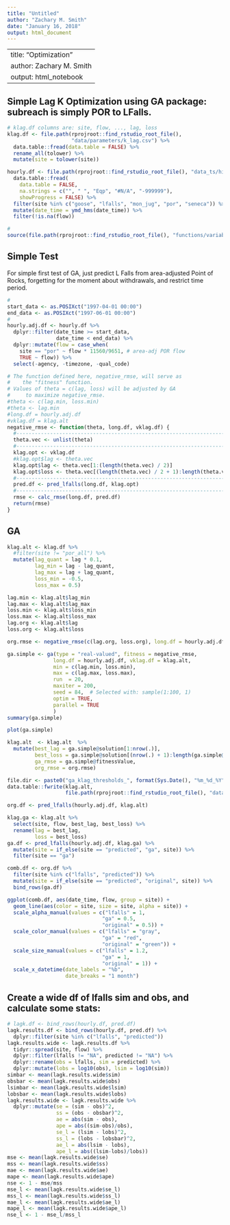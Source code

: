 ```yaml
---
title: "Untitled"
author: "Zachary M. Smith"
date: "January 16, 2018"
output: html_document
---
```


---
title: "Optimization"
author: Zachary M. Smith
output: html_notebook
---

## Simple Lag K Optimization using GA package: subreach is simply POR to LFalls.
```r
# klag.df columns are: site, flow, ..., lag, loss
klag.df <- file.path(rprojroot::find_rstudio_root_file(),
                     "data/parameters/k_lag.csv") %>% 
  data.table::fread(data.table = FALSE) %>%
  rename_all(tolower) %>%
  mutate(site = tolower(site))
```

```r
hourly.df <- file.path(rprojroot::find_rstudio_root_file(), "data_ts/historical/flows_obs/hourly_flows.csv") %>%
  data.table::fread(
    data.table = FALSE,
    na.strings = c("", " ", "Eqp", "#N/A", "-999999"),
    showProgress = FALSE) %>% 
  filter(site %in% c("goose", "lfalls", "mon_jug", "por", "seneca")) %>% 
  mutate(date_time = ymd_hms(date_time)) %>% 
  filter(!is.na(flow))
```

```r
# 
source(file.path(rprojroot::find_rstudio_root_file(), "functions/variable_lagk_func.R"))
```


## Simple Test

For simple first test of GA, just predict L Falls from area-adjusted Point of Rocks, forgetting for the moment about withdrawals, and restrict time period.
```r
# 
start_data <- as.POSIXct("1997-04-01 00:00")
end_data <- as.POSIXct("1997-06-01 00:00")
#
hourly.adj.df <- hourly.df %>%
  dplyr::filter(date_time >= start_data, 
                date_time < end_data) %>%
  dplyr::mutate(flow = case_when(
    site == "por" ~ flow * 11560/9651, # area-adj POR flow
    TRUE ~ flow)) %>% 
  select(-agency, -timezone, -qual_code)
```

```r
# The function defined here, negative_rmse, will serve as 
#    the "fitness" function.
# Values of theta = c(lag, loss) will be adjusted by GA 
#     to maximize negative_rmse.
#theta <- c(lag.min, loss.min)
#theta <- lag.min
#long.df = hourly.adj.df
#vklag.df = klag.alt
negative_rmse <- function(theta, long.df, vklag.df) {
  #----------------------------------------------------------------------------
  theta.vec <- unlist(theta)
  #----------------------------------------------------------------------------
  klag.opt <- vklag.df
  #klag.opt$lag <- theta.vec
  klag.opt$lag <- theta.vec[1:(length(theta.vec) / 2)]
  klag.opt$loss <- theta.vec[(length(theta.vec) / 2 + 1):length(theta.vec)]
  #----------------------------------------------------------------------------
  pred.df <- pred_lfalls(long.df, klag.opt)
  #----------------------------------------------------------------------------
  rmse <- calc_rmse(long.df, pred.df)
  return(rmse)
}
```



## GA

```r
klag.alt <- klag.df %>%  
  #filter(site != "por_all") %>% 
  mutate(lag_quant = lag * 0.1,
         lag_min = lag - lag_quant,
         lag_max = lag + lag_quant,
         loss_min = -0.5,
         loss_max = 0.5)

lag.min <- klag.alt$lag_min
lag.max <- klag.alt$lag_max
loss.min <- klag.alt$loss_min
loss.max <- klag.alt$loss_max
lag.org <- klag.alt$lag
loss.org <- klag.alt$loss
```

```r
org.rmse <- negative_rmse(c(lag.org, loss.org), long.df = hourly.adj.df, vklag.df = klag.alt)
```

```r
ga.simple <- ga(type = "real-valued", fitness = negative_rmse,
               long.df = hourly.adj.df, vklag.df = klag.alt,
               min = c(lag.min, loss.min),
               max = c(lag.max, loss.max),
               run  = 20,
               maxiter = 200,
               seed = 84,  # Selected with: sample(1:100, 1)
               optim = TRUE,
               parallel = TRUE
               )
summary(ga.simple)
```

```r
plot(ga.simple)
```

```r
klag.alt  <- klag.alt  %>% 
  mutate(best_lag = ga.simple@solution[1:nrow(.)],
         best_loss = ga.simple@solution[(nrow(.) + 1):length(ga.simple@solution)],
         ga_rmse = ga.simple@fitnessValue,
         org_rmse = org.rmse)

file.dir <- paste0("ga_klag_thresholds_", format(Sys.Date(), "%m_%d_%Y"), ".csv")
data.table::fwrite(klag.alt,
                   file.path(rprojroot::find_rstudio_root_file(), "data/parameters", file.dir))

```

```r
org.df <- pred_lfalls(hourly.adj.df, klag.alt)
```

```r
klag.ga <- klag.alt %>% 
  select(site, flow, best_lag, best_loss) %>% 
  rename(lag = best_lag,
         loss = best_loss)
ga.df <- pred_lfalls(hourly.adj.df, klag.ga) %>% 
  mutate(site = if_else(site == "predicted", "ga", site)) %>% 
  filter(site == "ga")
```

```r
comb.df <- org.df %>% 
  filter(site %in% c("lfalls", "predicted")) %>% 
  mutate(site = if_else(site == "predicted", "original", site)) %>% 
  bind_rows(ga.df)
```

```r
ggplot(comb.df, aes(date_time, flow, group = site)) +
  geom_line(aes(color = site, size = site, alpha = site)) +
  scale_alpha_manual(values = c("lfalls" = 1,
                               "ga" = 0.5,
                               "original" = 0.5)) +
  scale_color_manual(values = c("lfalls" = "gray",
                               "ga" = "red",
                               "original" = "green")) +
  scale_size_manual(values = c("lfalls" = 1.2,
                               "ga" = 1,
                               "original" = 1)) +
  scale_x_datetime(date_labels = "%b",
                   date_breaks = "1 month")
```


## Create a wide df of lfalls sim and obs, and calculate some stats:

```r
# lagk.df <- bind_rows(hourly.df, pred.df)
lagk.results.df <- bind_rows(hourly.df, pred.df) %>%
  dplyr::filter(site %in% c("lfalls", "predicted"))
lagk.results.wide <- lagk.results.df %>%
  tidyr::spread(site, flow) %>%
  dplyr::filter(lfalls != "NA", predicted != "NA") %>%
  dplyr::rename(obs = lfalls, sim = predicted) %>%
  dplyr::mutate(lobs = log10(obs), lsim = log10(sim))
simbar <- mean(lagk.results.wide$sim)
obsbar <- mean(lagk.results.wide$obs)
lsimbar <- mean(lagk.results.wide$lsim)
lobsbar <- mean(lagk.results.wide$lobs)
lagk.results.wide <- lagk.results.wide %>%
  dplyr::mutate(se = (sim - obs)^2, 
                ss = (obs - obsbar)^2,
                ae = abs(sim - obs),
                ape = abs((sim-obs)/obs),
                se_l = (lsim - lobs)^2, 
                ss_l = (lobs - lobsbar)^2,
                ae_l = abs(lsim - lobs),
                ape_l = abs((lsim-lobs)/lobs))
mse <- mean(lagk.results.wide$se)
mss <- mean(lagk.results.wide$ss)
mae <- mean(lagk.results.wide$ae)
mape <- mean(lagk.results.wide$ape)
nse <- 1 - mse/mss
mse_l <- mean(lagk.results.wide$se_l)
mss_l <- mean(lagk.results.wide$ss_l)
mae_l <- mean(lagk.results.wide$ae_l)
mape_l <- mean(lagk.results.wide$ape_l)
nse_l <- 1 - mse_l/mss_l

```
## 
